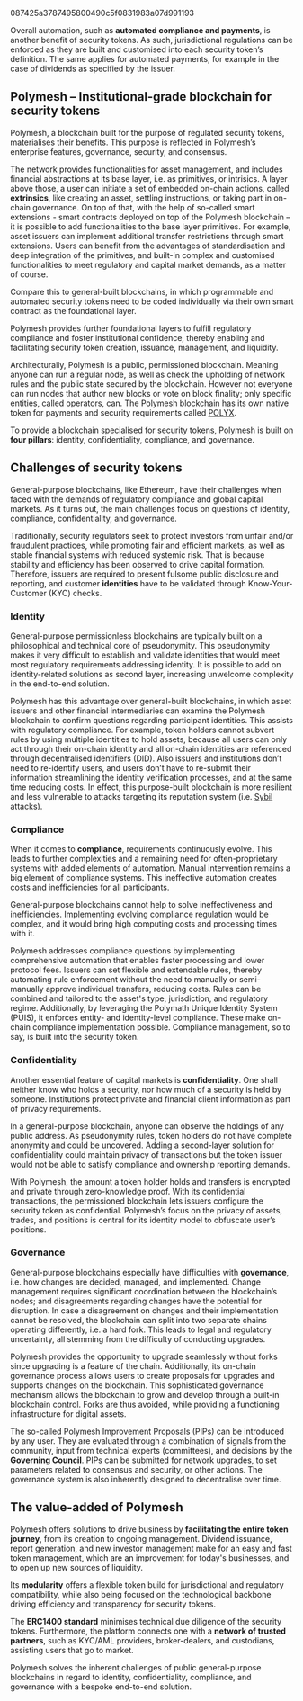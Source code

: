 087425a3787495800490c5f0831983a07d991193

Overall automation, such as **automated compliance and payments**, is another benefit of security tokens. As such, jurisdictional regulations can be enforced as they are built and customised into each security token’s definition. The same applies for automated payments, for example in the case of dividends as specified by the issuer.

## Polymesh – Institutional-grade blockchain for security tokens

Polymesh, a blockchain built for the purpose of regulated security tokens, materialises their benefits. This purpose is reflected in Polymesh’s enterprise features,  governance, security, and consensus.

The network provides functionalities for asset management, and includes financial abstractions at its base layer, i.e. as primitives, or intrisics. A layer above those, a user can initiate a set of embedded on-chain actions, called **extrinsics**, like creating an asset, settling instructions, or taking part in on-chain governance. On top of that, with the help of so-called smart extensions - smart contracts deployed on top of the Polymesh blockchain – it is possible to add functionalities to the base layer primitives. For example, asset issuers can implement additional transfer restrictions through smart extensions. Users can benefit from the advantages of standardisation and deep integration of the primitives, and built-in complex and customised functionalities to meet regulatory and capital market demands, as a matter of course.

Compare this to general-built blockchains, in which programmable and automated security tokens need to be coded individually via their own smart contract as the foundational layer.

Polymesh provides further foundational layers to fulfill regulatory compliance and foster institutional confidence, thereby enabling and facilitating security token creation, issuance, management, and liquidity.

Architecturally, Polymesh is a public, permissioned blockchain. Meaning anyone can run a regular node, as well as check the upholding of network rules and the public state secured by the blockchain. However not everyone can run nodes that author new blocks or vote on block finality; only specific entities, called operators, can. The Polymesh blockchain has its own native token for payments and security requirements called [POLYX](https://developers.polymesh.live/polyx/).

To provide a blockchain specialised for security tokens, Polymesh is built on **four pillars**: identity, confidentiality, compliance, and governance.

## Challenges of security tokens

General-purpose blockchains, like Ethereum, have their challenges when faced with the demands of regulatory compliance and global capital markets. As it turns out, the main challenges focus on questions of identity, compliance, confidentiality, and governance.

Traditionally, security regulators seek to protect investors from unfair and/or fraudulent practices, while promoting fair and efficient markets, as well as stable financial systems with reduced systemic risk. That is because stability and efficiency has been observed to drive capital formation. Therefore, issuers are required to present fulsome public disclosure and reporting, and customer **identities** have to be validated through Know-Your-Customer (KYC) checks.

### Identity

General-purpose permissionless blockchains are typically built on a philosophical and technical core of pseudonymity. This pseudonymity makes it very difficult to establish and validate identities that would meet most regulatory requirements addressing identity. It is possible to add on identity-related solutions as second layer, increasing unwelcome complexity in the end-to-end solution.

Polymesh has this advantage over general-built blockchains, in which asset issuers and other financial intermediaries can examine the Polymesh blockchain to confirm questions regarding participant identities. This assists with regulatory compliance. For example, token holders cannot subvert rules by using multiple identities to hold assets, because all users can only act through their on-chain identity and all on-chain identities are referenced through decentralised identifiers (DID). Also issuers and institutions don’t need to re-identify users, and users don’t have to re-submit their information streamlining the identity verification processes, and at the same time reducing costs. In effect, this purpose-built blockchain is more resilient and less vulnerable to attacks targeting its reputation system (i.e. [Sybil](https://en.wikipedia.org/wiki/Sybil_attack) attacks).

### Compliance

When it comes to **compliance**, requirements continuously evolve. This leads to further complexities and a remaining need for often-proprietary systems with added elements of automation. Manual intervention remains a big element of compliance systems. This ineffective automation creates costs and inefficiencies for all participants.

General-purpose blockchains cannot help to solve ineffectiveness and inefficiencies. Implementing evolving compliance regulation would be complex, and it would bring high computing costs and processing times with it.

Polymesh addresses compliance questions by implementing comprehensive automation that enables faster processing and lower protocol fees. Issuers can set flexible and extendable rules, thereby automating rule enforcement without the need to manually or semi-manually approve individual transfers, reducing costs. Rules can be combined and tailored to the asset's type, jurisdiction, and regulatory regime. Additionally, by leveraging the Polymath Unique Identity System (PUIS), it enforces entity- and identity-level compliance. These make on-chain compliance implementation possible. Compliance management, so to say, is built into the security token.

### Confidentiality

Another essential feature of capital markets is **confidentiality**. One shall neither know who holds a security, nor how much of a security is held by someone. Institutions protect private and financial client information as part of privacy requirements.

In a general-purpose blockchain, anyone can observe the holdings of any public address. As pseudonymity rules, token holders do not have complete anonymity and could be uncovered. Adding a second-layer solution for confidentiality could maintain privacy of transactions but the token issuer would not be able to satisfy compliance and ownership reporting demands.

With Polymesh, the amount a token holder holds and transfers is encrypted and private through zero-knowledge proof. With its confidential transactions, the permissioned blockchain lets issuers configure the security token as confidential. Polymesh’s focus on the privacy of assets, trades, and positions is central for its identity model to obfuscate user’s positions.

### Governance

General-purpose blockchains especially have difficulties with **governance**, i.e. how changes are decided, managed, and implemented. Change management requires significant coordination between the blockchain’s nodes; and disagreements regarding changes have the potential for disruption. In case a disagreement on changes and their implementation cannot be resolved, the blockchain can split into two separate chains operating differently, i.e. a hard fork. This leads to legal and regulatory uncertainty, all stemming from the difficulty of conducting upgrades.

Polymesh provides the opportunity to upgrade seamlessly without forks since upgrading is a feature of the chain. Additionally, its on-chain governance process allows users to create proposals for upgrades and supports changes on the blockchain. This sophisticated governance mechanism allows the blockchain to grow and develop through a built-in blockchain control. Forks are thus avoided, while providing a functioning infrastructure for digital assets.

The so-called Polymesh Improvement Proposals (PIPs) can be introduced by any user. They are evaluated through a combination of signals from the community, input from technical experts (committees), and decisions by the **Governing Council**. PIPs can be submitted for network upgrades, to set parameters related to consensus and security, or other actions. The governance system is also inherently designed to decentralise over time.

## The value-added of Polymesh

Polymesh offers solutions to drive business by **facilitating the entire token journey**, from its creation to ongoing management. Dividend issuance, report generation, and new investor management make for an easy and fast token management, which are an improvement for today's businesses, and to open up new sources of liquidity.

Its **modularity** offers a flexible token build for jurisdictional and regulatory compatibility, while also being focused on the technological backbone driving efficiency and transparency for security tokens.

The **ERC1400 standard** minimises technical due diligence of the security tokens. Furthermore, the platform connects one with a **network of trusted partners**, such as KYC/AML providers, broker-dealers, and custodians, assisting users that go to market.

Polymesh solves the inherent challenges of public general-purpose blockchains in regard to identity, confidentiality, compliance, and governance with a bespoke end-to-end solution.
